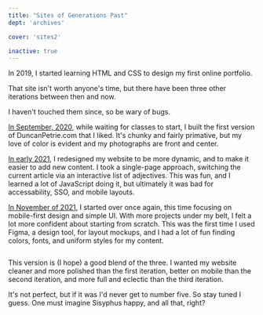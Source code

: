```yaml
---
title: "Sites of Generations Past"
dept: 'archives'

cover: 'sites2'

inactive: true
---
```



In 2019, I started learning HTML and CSS to design my first online portfolio.

That site isn't worth anyone's time, but there have been three other iterations between then and now.

I haven't touched them since, so be wary of bugs.

[In September, 2020](/s/1/index.html), while waiting for classes to start, I built the first version of DuncanPetrie.com that I liked. It's chunky and fairly primative, but my love of color is evident and my photographs are front and center.

[In early 2021](/s/2/index.html), I redesigned my website to be more dynamic, and to make it easier to add new content. I took a single-page approach, switching the current article via an interactive list of adjectives. This was fun, and I learned a lot of JavaScript doing it, but ultimately it was bad for accessability, SSO, and mobile layouts. 

[In November of 2021](/s/3/index.html), I started over once again, this time focusing on mobile-first design and simple UI. With more projects under my belt, I felt a lot more confident about starting from scratch. This was the first time I used Figma, a design tool, for layout mockups, and I had a lot of fun finding colors, fonts, and uniform styles for my content.

<Img imgKey="sites1" />

This version is (I hope) a good blend of the three. I wanted my website cleaner and more polished than the first iteration, better on mobile than the second iteration, and more full and eclectic than the third iteration.

It's not perfect, but if it was I'd never get to number five. So stay tuned I guess. One must imagine Sisyphus happy, and all that, right? 
